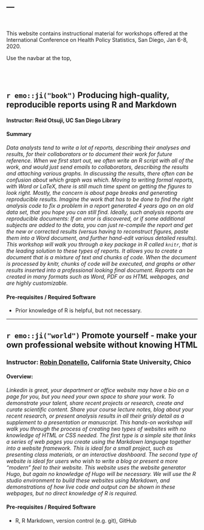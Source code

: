 ---
---
<br>

This website contains instructional material for workshops offered at the International Conference on Health Policy Statistics, San Diego, Jan 6-8, 2020. 

Use the navbar at the top, 

<br>
<br>

## `r emo::ji("book")` Producing high-quality, reproducible reports using R and Markdown
#### Instructor: Reid Otsuji, UC San Diego Library

#### Summary
_Data analysts tend to write a lot of reports, describing their analyses and results, for their collaborators or to document their work for future reference. When we first start out, we often write an R script with all of the work, and would just send emails to collaborators, describing the results and attaching various graphs. In discussing the results, there often can be confusion about which graph was which._
_Moving to writing formal reports, with Word or LaTeX, there is still much time spent on getting the figures to look right. Mostly, the concern is about page breaks and generating reproducible results. Imagine the work that has to be done to find the right analysis code to fix a problem in a report generated 4 years ago on an old data set, that you hope you can still find._
_Ideally, such analysis reports are reproducible documents: If an error is discovered, or if some additional subjects are added to the data, you can just re-compile the report and get the new or corrected results (versus having to reconstruct figures, paste them into a Word document, and further hand-edit various detailed results)._
_This workshop will walk you through a key package in R called `knitr`, that is the leading solution to these types of reports. It allows you to create a document that is a mixture of text and chunks of code. When the document is processed by knitr, chunks of code will be executed, and graphs or other results inserted into a professional looking final document. Reports can be created in many formats such as Word, PDF or as HTML webpages, and are highly customizable._

#### Pre-requisites / Required Software
* Prior knowledge of R is helpful, but not necessary. 


----

## `r emo::ji("world")` Promote  yourself - make your own professional website without knowing HTML
### Instructor: [Robin Donatello](www.norcalbiostat.com), California State University, Chico

#### Overview: 
_Linkedin is great, your department or office website may have a bio on a page for you, but you need your own space to share your work. To demonstrate your talent, share recent projects or research, create and curate scientific content. Share your course lecture notes, blog about your recent research, or present analysis results in all their grisly detail as a supplement to a presentation or manuscript. This hands-on workshop will walk you through the process of creating two types of websites with no knowledge of HTML or CSS needed. The first type is a simple site that links a series of web pages you create using the Markdown language together into a website framework. This is ideal for a small project, such as presenting class materials, or an interactive dashboard. The second type of website is ideal for users who wish to write a blog or present a more “modern” feel to their website. This website uses the website generator Hugo, but again no knowledge of Hugo will be necessary. We will use the R studio environment to build these websites using Markdown, and demonstrations of how live code and output can be shown in these webpages, but no direct knowledge of R is required._

#### Pre-requisites / Required Software
* R, R Markdown, version control (e.g. git), GitHub

